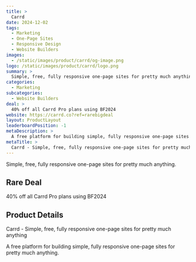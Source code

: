 ```yaml
---
title: >
  Carrd
date: 2024-12-02
tags:
  - Marketing
  - One-Page Sites
  - Responsive Design
  - Website Builders
images:
  - /static/images/product/carrd/og-image.png
logo: /static/images/product/carrd/logo.png
summary: >
  Simple, free, fully responsive one-page sites for pretty much anything.
categories:
  - Marketing
subcategories:
  - Website Builders
deal: >
  40% off all Carrd Pro plans using BF2024
website: https://carrd.co?ref=rarebigdeal
layout: ProductLayout
leaderboardPosition: -1
metaDescription: >
  A free platform for building simple, fully responsive one-page sites for pretty much anything.
metaTitle: >
  Carrd - Simple, free, fully responsive one-page sites for pretty much anything
---
```

Simple, free, fully responsive one-page sites for pretty much anything.

## Rare Deal

40% off all Carrd Pro plans using BF2024

## Product Details

Carrd - Simple, free, fully responsive one-page sites for pretty much anything

A free platform for building simple, fully responsive one-page sites for pretty much anything.

